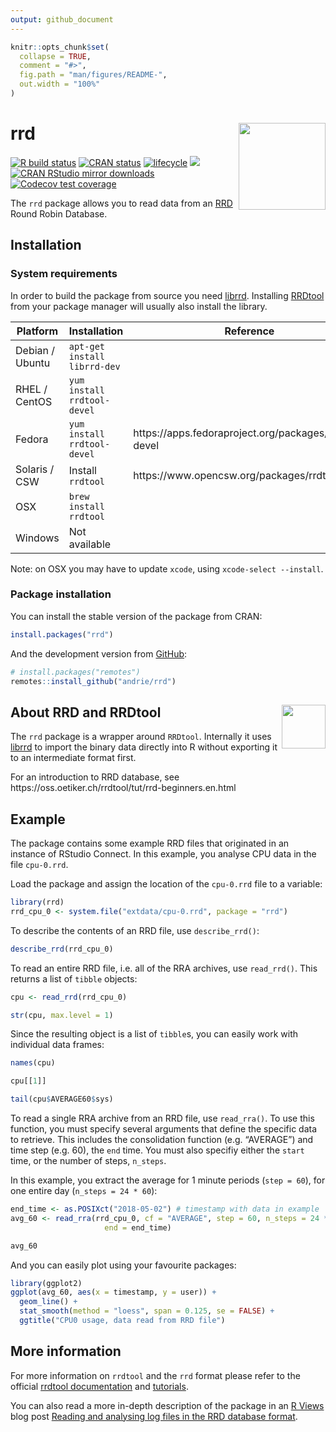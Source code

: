 ```yaml
---
output: github_document
---
```


<!-- README.md is generated from README.Rmd. Please edit that file -->

```r
knitr::opts_chunk$set(
  collapse = TRUE,
  comment = "#>",
  fig.path = "man/figures/README-",
  out.width = "100%"
)
```

# rrd <img src='man/figures/logo.svg' align="right" height="139" width="139" />

<!-- badges: start -->
[![R build status](https://github.com/andrie/rrd/workflows/R-CMD-check/badge.svg)](https://github.com/andrie/rrd/actions)
[![CRAN status](https://www.r-pkg.org/badges/version/rrd)](https://cran.r-project.org/package=rrd)
[![lifecycle](https://img.shields.io/badge/lifecycle-maturing-blue.svg)](https://www.tidyverse.org/lifecycle/#maturing)
[![](http://www.r-pkg.org/badges/version/rrd)](http://www.r-pkg.org/pkg/rrd)
[![CRAN RStudio mirror downloads](http://cranlogs.r-pkg.org/badges/rrd)](http://www.r-pkg.org/pkg/rrd)
[![Codecov test coverage](https://codecov.io/gh/andrie/rrd/branch/main/graph/badge.svg)](https://codecov.io/gh/andrie/rrd?branch=main)
<!-- badges: end -->


The `rrd` package allows you to read data from an [RRD](https://oss.oetiker.ch/rrdtool/) Round Robin Database.


## Installation

### System requirements

In order to build the package from source you need [librrd](https://oss.oetiker.ch/rrdtool/doc/librrd.en.html).
Installing [RRDtool](https://oss.oetiker.ch/rrdtool/) from your package manager will usually also install the library.

Platform        | Installation                   | Reference
-------------   | ------------------------------ | -----------------------------
Debian / Ubuntu | `apt-get install librrd-dev`   |
RHEL / CentOS   | `yum install rrdtool-devel`    |
Fedora          | `yum install rrdtool-devel`    | https://apps.fedoraproject.org/packages/rrdtool-devel
Solaris / CSW   | Install `rrdtool`              | https://www.opencsw.org/packages/rrdtool/
OSX             | `brew install rrdtool`         |
Windows         | Not available                  |

Note: on OSX you may have to update `xcode`, using `xcode-select --install`.

### Package installation

You can install the stable version of the package from CRAN:

```r
install.packages("rrd")
```

And the development version from [GitHub](https://github.com/):

``` r
# install.packages("remotes")
remotes::install_github("andrie/rrd")
```

## About RRD and RRDtool <img src='man/figures/rrdtool-logo.png' align="right" height="70" />

The `rrd` package is a wrapper around `RRDtool`.  Internally it uses [librrd](https://oss.oetiker.ch/rrdtool/doc/librrd.en.html) to import the binary data directly into R without exporting it to an intermediate format first.

For an introduction to RRD database, see https://oss.oetiker.ch/rrdtool/tut/rrd-beginners.en.html


## Example


The package contains some example RRD files that originated in an instance of RStudio Connect.  In this example, you analyse CPU data in the file `cpu-0.rrd`.

Load the package and assign the location of the `cpu-0.rrd` file to a variable:

```r
library(rrd)
rrd_cpu_0 <- system.file("extdata/cpu-0.rrd", package = "rrd")
```

To describe the contents of an RRD file, use `describe_rrd()`:


```r
describe_rrd(rrd_cpu_0)
```


To read an entire RRD file, i.e. all of the RRA archives, use `read_rrd()`. This returns a list of `tibble` objects:


```r
cpu <- read_rrd(rrd_cpu_0)

str(cpu, max.level = 1)
```


Since the resulting object is a list of `tibble`s, you can easily work with individual data frames:

```r
names(cpu)

cpu[[1]]

tail(cpu$AVERAGE60$sys)
```
 

To read a single RRA archive from an RRD file, use `read_rra()`. To use this function, you must specify several arguments that define the specific data to retrieve. This includes the consolidation function (e.g. "AVERAGE") and time step (e.g. 60), the `end` time.  You must also specifiy either the `start` time, or the number of steps, `n_steps`.

In this example, you extract the average for 1 minute periods (`step = 60`), for one entire day (`n_steps = 24 * 60`):

```r
end_time <- as.POSIXct("2018-05-02") # timestamp with data in example
avg_60 <- read_rra(rrd_cpu_0, cf = "AVERAGE", step = 60, n_steps = 24 * 60,
                     end = end_time)

avg_60
```

And you can easily plot using your favourite packages:

```r
library(ggplot2)
ggplot(avg_60, aes(x = timestamp, y = user)) + 
  geom_line() +
  stat_smooth(method = "loess", span = 0.125, se = FALSE) +
  ggtitle("CPU0 usage, data read from RRD file")
```




## More information

For more information on `rrdtool` and the `rrd` format please refer to the official [rrdtool documentation](https://oss.oetiker.ch/rrdtool/doc/index.en.html) and [tutorials](https://oss.oetiker.ch/rrdtool/tut/index.en.html).

You can also read a more in-depth description of the package in an [R Views](https://rviews.rstudio.com/) blog post [Reading and analysing log files in the RRD database format](https://rviews.rstudio.com/2018/06/20/reading-rrd-files/).
